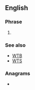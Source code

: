 ==English==

===Phrase===
{{en-phrase}}

# {{lb|en|Internet slang}} {{initialism of|[[want]]/[[willing]] to [[trade]]|lang=en}}

===See also===
* [[WTB]]
* [[WTS]]

===Anagrams===
* {{anagrams|en|TWT|tw*t}}